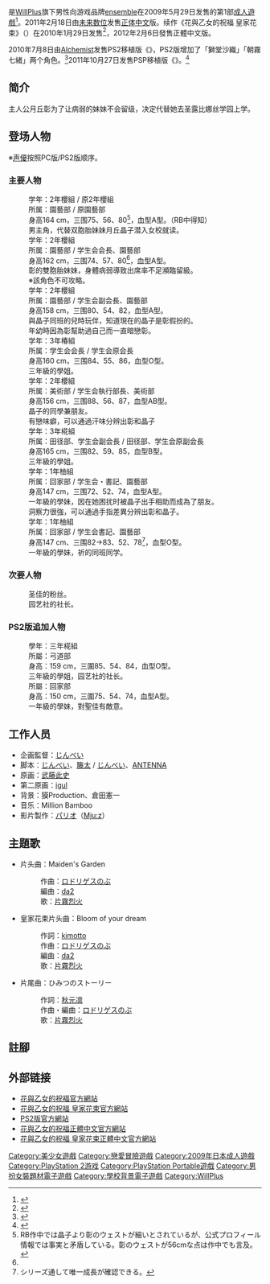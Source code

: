 {{Infobox animanga/Headerofja
|title= 花与乙女的祝福
|image= Hana to Otome ni Shukufuku wo - Regular Edition game cover.jpg
|size= 280px
|caption= 《花與乙女的祝福》通常版遊戲封面
|japanese= 花と乙女に祝福を
|english= 
|kana= はなとおとめにしゅくふくを
|romaji= Hana to Otome ni Shukufuku o
|genre= [[戀愛喜劇|戀愛喜劇]]、學園、女裝
}}
{{Infobox animanga/name
|original= 
|official= 
|formal= {{flagicon|ROC}} 花與乙女的祝福（[[未來數位|未來數位]]）
|common= 花與少女的祝福
}}
{{Infobox animanga/Game
| 標題= 
| 類型= [[恋爱冒险|恋爱冒险]]（女装学园AVG）
| 使用平台= Windows 2000/XP/Vista<br>[[PlayStation_2|PlayStation 2]]<br>[[PlayStation_Portable|PlayStation Portable]]
| 遊戲引擎=
| 開發團隊= [[WillPlus|ensemble]]（PC）<br>加賀電子（PS2）
| 代理商= ensemble（PC）<br>[[Alchemist|Alchemist]]（PS2）<br>[[未来数位|未来数位]]（正體中文版）<br>Boost On（PSP）
| 製作人=
| 監製=
| 腳本=じんべい、籐太
| 人物設定=武藤此史
| 音樂=Million Bamboo
| 遊戲人數=1
| 發售日= 2009年5月29日<br>2010年7月8日（PS2）<br>2011年2月18日（正體中文版）<br>2011年10月27日（PSP）
| 對象年齡= 18禁（PC）<br>[[CERO|CERO]] B（PS2/PSP）
| 結局數= 8（PC）、10（PS2/PSP）
}}
{{Infobox animanga/Game
| 標題= 花與乙女的祝福 皇家花束
| 類型= 戀愛冒險
| 使用平台= Windows 2000/XP/Vista
| 遊戲引擎=
| 開發團隊= [[WillPlus|ensemble]]
| 代理商= ensemble<br>未來數位
| 製作人=
| 監製=
| 腳本=
| 人物設定=武藤此史
| 音樂=
| 遊戲人數=1
| 發售日= 2010年1月29日<br>2012年2月6日（正體中文版）
| 對象年齡= 18禁
| 結局數=
}}
{{Infobox animanga/Footerofja}}
{{Vgname|花与乙女的祝福|ja=花と乙女に祝福を}}是[[WillPlus|WillPlus]]旗下男性向游戏品牌[[WillPlus|ensemble]]在2009年5月29日发售的第1部[[日本成人遊戲|成人遊戲]]<ref name="Getchu">{{cite web|url=http://www.getchu.com/soft.phtml?id=603185|script-title=ja:花と乙女に祝福を 初回限定版|publisher=Getchu.com|accessdate=2020年9月12日|language=ja}}</ref>。2011年2月18日由[[未来数位|未来数位]]发售[[正体中文|正体中文]]版。续作《花與乙女的祝福 皇家花束》（{{lang|ja|花と乙女に祝福を ロイヤルブーケ}}）在2010年1月29日发售<ref>{{cite web|url=http://www.getchu.com/soft.phtml?id=669830|script-title=ja:花と乙女に祝福を ロイヤルブーケ 通常版|publisher=Getchu.com|accessdate=2015年11月6日|language=ja}}</ref>，2012年2月6日發售正體中文版。

2010年7月8日由[[Alchemist|Alchemist]]发售PS2移植版《{{lang|ja|花と乙女に祝福を 〜春風の贈り物〜}}》，PS2版增加了「獅堂沙織」「朝霧七緒」两个角色。<ref>{{cite web |url=http://www.amazon.co.jp/dp/B003E37Z5I/|script-title=ja:花と乙女に祝福を ~春風の贈り物~(通常版)|publisher=[[Amazon.co.jp|Amazon.co.jp]]|accessdate=2015年11月6日|language=ja}}</ref>2011年10月27日发售PSP移植版《{{lang|ja|花と乙女に祝福を 春風の贈り物 portable}}》。<ref>{{cite web|url=http://www.amazon.co.jp/dp/B0050MLQK6/|script-title=ja:花と乙女に祝福を 春風の贈り物 portable (初回限定版)|publisher=Amazon.co.jp|accessdate=2015年11月6日|language=ja}}</ref>

== 简介 ==
主人公月丘彰为了让病弱的妹妹不会留级，决定代替她去圣露比娜丝学园上学。

== 登场人物 ==
※[[声優|声優]]按照PC版/PS2版顺序。
=== 主要人物 ===
;{{nihongo|月丘彰|月丘 彰（つきおか あきら）|声：[[牧泉美|牧泉美]]<ref name="Getchu"/> / [[柳瀨洋美|柳瀨洋美]]}}
: 学年：2年櫻組 / 原2年櫻組
: 所属：園藝部 / 原園藝部
: 身高164 cm，三围75、56、80<ref name="waist">RB作中では晶子より彰のウェストが細いとされているが、公式プロフィール情報では事実と矛盾している。彰のウェストが56cmな点は作中でも言及。</ref>，血型A型。（RB中得知）
: 男主角，代替双胞胎妹妹月丘晶子潜入女校就读。
;{{nihongo|月丘晶子|月丘 晶子（つきおか あきこ）|声：[[牧泉美|牧泉美]]<ref name="Getchu"/> / 柳瀨洋美}}
: 学年：2年櫻組
: 所属：園藝部 / 学生会会長、園藝部
: 身高162 cm，三围74、57、80<ref name="waist" />，血型A型。
:彰的雙胞胎妹妹，身體病弱導致出席率不足瀕臨留級。
: ※該角色不可攻略。
;{{nihongo|名木城都|名木城 都（なぎしろ みやこ）|声：[[風音|風音]]<ref name="Getchu"/> / 同左}}
: 学年：2年櫻組
: 所属：園藝部 / 学生会副会長、園藝部
: 身高158 cm，三围80、54、82，血型A型。
: 與晶子同班的兒時玩伴，知道現在的晶子是彰假扮的。
: 年幼時因為彰幫助過自己而一直暗戀彰。
;{{nihongo|寶生聖佳|宝生 聖佳（ほうしょう せいか）|声：[[青山由香里|青山由香里]]<ref name="Getchu"/> / [[友永朱音|友永朱音]]}}
: 学年：3年椿組
: 所属：学生会会長 / 学生会原会長
: 身高160 cm，三围84、55、86，血型O型。
:三年級的學姐。
;{{nihongo|鹿島志鶴|鹿島 志鶴 （かしま しづる）|声：{{lang|ja|有栖川みや美}}<ref name="Getchu"/> / [[高田初美|高田初美]]}}
: 学年：2年櫻組
: 所属：美術部 / 学生会執行部長、美術部
: 身高156 cm，三围88、56、87，血型AB型。
: 晶子的同學兼朋友。
: 有戀味癖，可以通過汗味分辨出彰和晶子
;{{nihongo|佐上薰|佐上 薫（さがみ かおる）|声：[[川島梨乃|川島梨乃]]<ref name="Getchu"/> / 同左}}
: 学年：3年椛組
: 所属：田径部、学生会副会長 / 田径部、学生会原副会長
: 身高165 cm，三围82、59、85，血型B型。
:三年級的學姐。
;{{nihongo|藍那祈|藍那 祈（あいな いのり）|声：[[綾部凜|綾部凜]]<ref name="Getchu"/> / [[阪田佳代|阪田佳代]]}}
: 学年：1年柚組
: 所属：回家部 / 学生会・書記、園藝部
: 身高147 cm，三围72、52、74，血型A型。
:一年級的學妹，因在她困扰时被晶子出手相助而成為了朋友。
: 洞察力很強，可以通過手指差異分辨出彰和晶子。
;{{nihongo|山本眞彌子|山本 眞弥子（やまもと まやこ）| 声：[[青葉林檎|青葉林檎]]<ref name="Getchu"/> / 同左}}
: 学年：1年柚組
: 所属：回家部 / 学生会書記、園藝部
: 身高147 cm、三围82→83、52、78<ref>シリーズ通して唯一成長が確認できる。</ref>，血型O型。
:一年級的學妹，祈的同班同学。

=== 次要人物 ===
;{{nihongo|天法院綾音|天法院 綾音 （てんほういん あやね）|聲：{{lang|ja|倉田まりや}}<ref name="Getchu"/> / {{lang|ja|澄田まりや}}}}
:圣佳的粉丝。
;{{nihongo|宇佐美 沙枝|宇佐美 沙枝（うさみ さえ）|聲：{{lang|ja|天川みるく}}<ref name="Getchu"/> / 同左}}
:园艺社的社长。

=== PS2版追加人物 ===
;{{nihongo|獅堂沙織|獅堂 沙織（しどう さおり）|聲：[[井上麻里奈|井上麻里奈]]}}
: 學年：三年椛組
: 所屬：弓道部
: 身高：159 cm，三圍85、54、84，血型O型。
:三年級的學姐，园艺社的社长。
;{{nihongo|朝霧七緒|朝霧 七緒（あさぎり なお）| 聲：[[佐藤利奈|佐藤利奈]]}}
: 所屬：回家部
: 身高：150 cm，三圍75、54、74，血型A型。
:一年級的學妹，對聖佳有敵意。

== 工作人员 ==
*企画監督：[[じんべい|じんべい]]
*脚本：[[じんべい|じんべい]]、[[籐太|籐太]] / [[じんべい|じんべい]]、[[ANTENNA|ANTENNA]]
*原画：[[武藤此史|武藤此史]]
*第二原画：[[igul|igul]]
*背景：獏Production、倉田憲一
*音乐：Million Bamboo
*影片製作：[[パリオ|パリオ]]（[[Mju:z|Mju:z]]）

==主題歌==
*片头曲：Maiden's Garden
*:作曲：[[ロドリゲスのぶ|ロドリゲスのぶ]]
*:編曲：[[da2|da2]]
*:歌：[[片霧烈火|片霧烈火]]
*皇家花束片头曲：Bloom of your dream
*:作詞：[[kimotto|kimotto]]
*:作曲：[[ロドリゲスのぶ|ロドリゲスのぶ]]
*:編曲：[[da2|da2]]
*:歌：[[片霧烈火|片霧烈火]]
*片尾曲：ひみつのストーリー
*:作詞：[[秋元凛|秋元凛]]
*:作曲・編曲：[[ロドリゲスのぶ|ロドリゲスのぶ]]
*:歌：[[片霧烈火|片霧烈火]]

== 註腳 ==
{{reflist}}

== 外部链接 ==
* [http://www.ensemble-game.com/01.hanaotome/top.html 花與乙女的祝福官方網站] {{ja icon}}
* [http://www.ensemble-game.com/02.hanaotofd/top.html 花與乙女的祝福 皇家花束官方網站] {{ja icon}}
* [https://web.archive.org/web/20100331152848/http://www.alchemist-net.co.jp/products/hanaoto/ PS2版官方網站] {{ja icon}}
* [http://future-digi.com/hanaotome/top.html 花與乙女的祝福正體中文官方網站]{{zh-tw}}
* [http://future-digi.com/02.hanaotofd/top.html 花與乙女的祝福 皇家花束正體中文官方網站]{{zh-tw}}

{{ensemble}}

{{DEFAULTSORT:Hana to Otome ni Shukufuku o}}
[[Category:美少女遊戲|Category:美少女遊戲]]
[[Category:戀愛冒險遊戲|Category:戀愛冒險遊戲]]
[[Category:2009年日本成人遊戲|Category:2009年日本成人遊戲]]
[[Category:PlayStation_2游戏|Category:PlayStation 2游戏]]
[[Category:PlayStation_Portable遊戲|Category:PlayStation Portable遊戲]]
[[Category:男扮女裝題材電子遊戲|Category:男扮女裝題材電子遊戲]]
[[Category:學校背景電子遊戲|Category:學校背景電子遊戲]]
[[Category:WillPlus|Category:WillPlus]]